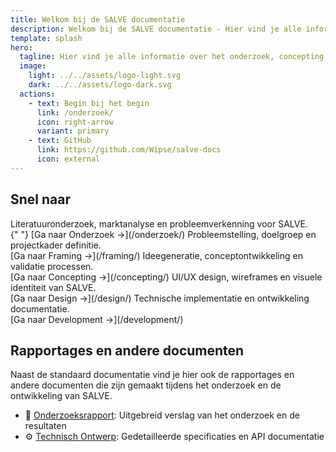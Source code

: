 ```yaml
---
title: Welkom bij de SALVE documentatie
description: Welkom bij de SALVE documentatie - Hier vind je alle informatie over het onderzoek, concepting, design en development van SALVE
template: splash
hero:
  tagline: Hier vind je alle informatie over het onderzoek, concepting, design en development van SALVE
  image:
    light: ../../assets/logo-light.svg
    dark: ../../assets/logo-dark.svg
  actions:
    - text: Begin bij het begin
      link: /onderzoek/
      icon: right-arrow
      variant: primary
    - text: GitHub
      link: https://github.com/Wipse/salve-docs
      icon: external
---
```



## Snel naar

<CardGrid stagger>
  <Card title="Onderzoek" icon="document">
    Literatuuronderzoek, marktanalyse en probleemverkenning voor SALVE. <br />{" "}
    [Ga naar Onderzoek →](/onderzoek/)
  </Card>
  <Card title="Framing" icon="setting">
    Probleemstelling, doelgroep en projectkader definitie. <br />
    [Ga naar Framing →](/framing/)
  </Card>
  <Card title="Concepting" icon="puzzle">
    Ideegeneratie, conceptontwikkeling en validatie processen. <br /> [Ga naar
    Concepting →](/concepting/)
  </Card>
  <Card title="Design" icon="pencil">
    UI/UX design, wireframes en visuele identiteit van SALVE. <br /> [Ga naar
    Design →](/design/)
  </Card>
  <Card title="Development" icon="laptop">
    Technische implementatie en ontwikkeling documentatie. <br /> [Ga naar
    Development →](/development/)
  </Card>
</CardGrid>

## Rapportages en andere documenten

Naast de standaard documentatie vind je hier ook de rapportages en andere documenten die zijn gemaakt tijdens het onderzoek en de ontwikkeling van SALVE.

- 📄 <a href="/documents/onderzoeksrapport.pdf" target="_blank" rel="noopener noreferrer">Onderzoeksrapport</a>: Uitgebreid verslag van het onderzoek en de resultaten
- ⚙️ <a href="/documents/technisch-ontwerp.pdf" target="_blank" rel="noopener noreferrer">Technisch Ontwerp</a>: Gedetailleerde specificaties en API documentatie
